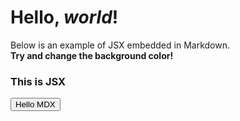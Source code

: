 
# Hello, _world_!

Below is an example of JSX embedded in Markdown. <br /> **Try and change
the background color!**

<div style={{ padding: "20px", backgroundColor: "tomato" }}>
  <h3>This is JSX</h3>
</div>

<Button>Hello MDX</Button>
